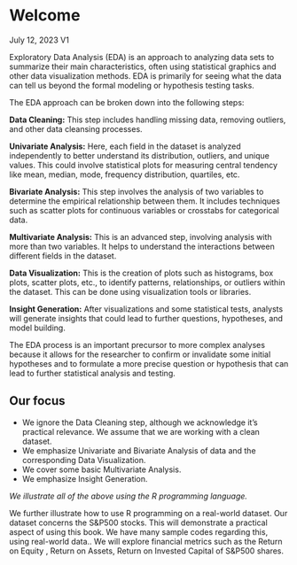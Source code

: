 # Welcome {.unnumbered}

July 12, 2023 V1

Exploratory Data Analysis (EDA) is an approach to analyzing data sets to summarize their main characteristics, often using statistical graphics and other data visualization methods. EDA is primarily for seeing what the data can tell us beyond the formal modeling or hypothesis testing tasks.

The EDA approach can be broken down into the following steps:

**Data Cleaning:** This step includes handling missing data, removing outliers, and other data cleansing processes.

**Univariate Analysis:** Here, each field in the dataset is analyzed independently to better understand its distribution, outliers, and unique values. This could involve statistical plots for measuring central tendency like mean, median, mode, frequency distribution, quartiles, etc.

**Bivariate Analysis:** This step involves the analysis of two variables to determine the empirical relationship between them. It includes techniques such as scatter plots for continuous variables or crosstabs for categorical data.

**Multivariate Analysis:** This is an advanced step, involving analysis with more than two variables. It helps to understand the interactions between different fields in the dataset.

**Data Visualization:** This is the creation of plots such as histograms, box plots, scatter plots, etc., to identify patterns, relationships, or outliers within the dataset. This can be done using visualization tools or libraries.

**Insight Generation:** After visualizations and some statistical tests, analysts will generate insights that could lead to further questions, hypotheses, and model building.

The EDA process is an important precursor to more complex analyses because it allows for the researcher to confirm or invalidate some initial hypotheses and to formulate a more precise question or hypothesis that can lead to further statistical analysis and testing.

## Our focus

-   We ignore the Data Cleaning step, although we acknowledge it's practical relevance. We assume that we are working with a clean dataset.
-   We emphasize Univariate and Bivariate Analysis of data and the corresponding Data Visualization.
-   We cover some basic Multivariate Analysis.
-   We emphasize Insight Generation.

*We illustrate all of the above using the R programming language.*

We further illustrate how to use R programming on a real-world dataset. Our dataset concerns the S&P500 stocks. This will demonstrate a practical aspect of using this book. We have many sample codes regarding this, using real-world data.. We will explore financial metrics such as the Return on Equity , Return on Assets, Return on Invested Capital of S&P500 shares.
